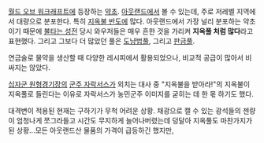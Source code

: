 [[월드 오브 워크래프트]]에 등장하는 [[약초]].
[[아웃랜드]]에서 볼 수 있는데, 주로 저레벨 지역에서 대량으로 분포한다. 특히 [[지옥불 반도]]에 많다. 아웃랜드에서 가장 널리 분포하는 약초이기 때문에 [[불타는 성전]] 당시 와우저들은 매우 흔한 것을 가리켜 '''지옥풀 처럼 많다'''라고 표현했다. 그리고 그보다 더 많았던 풀은 [[도냥법풀]], 그리고 [[판금풀]].

연금술로 물약을 생산할 때 다양한 레시피에서 활용되었으나, 비교적 공급이 많아서 비싸지는 않았다.

[[십자군 원형경기장]]의 [[군주 자락서스]]가 외치는 대사 중 "지옥불을 받아라!"의 지옥불이 지옥풀로 들린다는 이유로 자락서스가 농민군주 이미지를 굳히는 데 한 몫 하기도 했다.

대격변이 적용된 현재는 구하기가 무척 어려운 상황. 채광으로 캘 수 있는 광석들의 젠량이 엄청나게 쪼그라들고 시간도 무지하게 늘어나버렸는데 덩달아 지옥풀도 마찬가지가 된 상황...모든 아웃랜드산 물품의 가격이 급등하긴 했지만,
